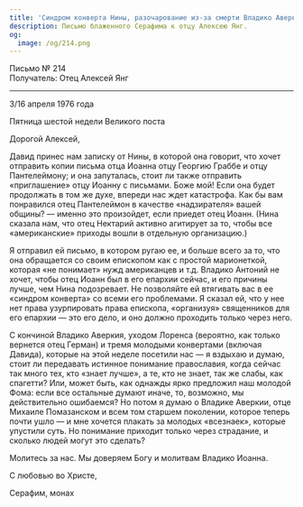```yaml
---
title: 'Синдром конверта Нины, разочарование из-за смерти Владико Аверкия'
description: Письмо блаженного Серафима к отцу Алексею Янг.
og:
  image: /og/214.png
---
```


<div style={{textAlign:'right', fontFamily:'monospace'}}>Письмо № 214</div>
<div style={{textAlign:'left', fontFamily:'monospace'}}>Получатель: Отец Алексей Янг</div>

---

3/16 апреля 1976 года

Пятница шестой недели Великого поста

Дорогой Алексей,

Давид принес нам записку от Нины, в которой она говорит, что хочет отправить копии письма отца Иоанна отцу Георгию Граббе и отцу Пантелеймону; и она запуталась, стоит ли также отправить «приглашение» отцу Иоанну с письмами. Боже мой! Если она будет продолжать в том же духе, впереди нас ждет катастрофа. Как бы вам понравился отец Пантелеймон в качестве «надзирателя» вашей общины? — именно это произойдет, если приедет отец Иоанн. (Нина сказала нам, что отец Нектарий активно агитирует за то, чтобы все «американские» приходы вошли в отдельную организацию.)

Я отправил ей письмо, в котором ругаю ее, и больше всего за то, что она обращается со своим епископом как с простой марионеткой, которая «не понимает» нужд американцев и т.д. Владико Антоний не хочет, чтобы отец Иоанн был в его епархии сейчас, и его причины лучше, чем Нина подозревает. Не позволяйте ей втягивать вас в ее «синдром конверта» со всеми его проблемами. Я сказал ей, что у нее нет права узурпировать права епископа, «организуя» священников для его епархии — это его дело, и оно должно проходить только через него.

С кончиной Владико Аверкия, уходом Лоренса (вероятно, как только вернется отец Герман) и тремя молодыми конвертами (включая Давида), которые на этой неделе посетили нас — я вздыхаю и думаю, стоит ли передавать истинное понимание православия, когда сейчас так много тех, кто «знает лучше», а те, кто не знает, так же слабы, как спагетти? Или, может быть, как однажды ярко предложил наш молодой Фома: если все остальные думают иначе, то, возможно, мы действительно ошибаемся? Но потом я думаю о Владике Аверкии, отце Михаиле Помазанском и всем том старшем поколении, которое теперь почти ушло — и мне хочется плакать за молодых «всезнаек», которые упустили суть. Но понимание приходит только через страдание, и сколько людей могут это сделать?

Молитесь за нас. Мы доверяем Богу и молитвам Владико Иоанна.

С любовью во Христе,

Серафим, монах